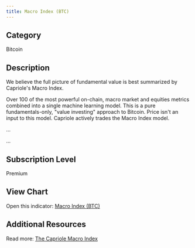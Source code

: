 ```yaml
---
title: Macro Index (BTC)
---
```


## Category

Bitcoin

## Description

We believe the full picture of fundamental value is best summarized by Capriole's Macro Index.

Over 100 of the most powerful on-chain, macro market and equities metrics combined into a single machine learning model. This is a pure fundamentals-only, "value investing" approach to Bitcoin. Price isn't an input to this model. Capriole actively trades the Macro Index model.

...

...

## Subscription Level

Premium

## View Chart

Open this indicator: [Macro Index (BTC)](https://capriole.com/charts/?chart=macro-index-btc)

## Additional Resources

Read more: [The Capriole Macro Index](https://capriole.com/the-capriole-macro-index/)
